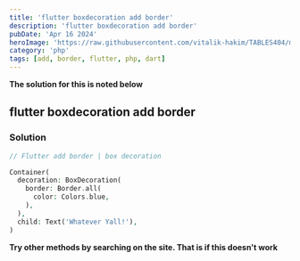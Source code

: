 ```yaml
---
title: 'flutter boxdecoration add border'
description: 'flutter boxdecoration add border'
pubDate: 'Apr 16 2024'
heroImage: 'https://raw.githubusercontent.com/vitalik-hakim/TABLES404/main/error_b/php.png'
category: 'php'
tags: [add, border, flutter, php, dart]
---
```


**The solution for this is noted below**

## flutter boxdecoration add border

### Solution

```php
// Flutter add border | box decoration

Container(
  decoration: BoxDecoration(
    border: Border.all(
      color: Colors.blue,
    ),
  ),
  child: Text('Whatever Yall!'),
)
```

**Try other methods by searching on the site. That is if this doesn't work**
